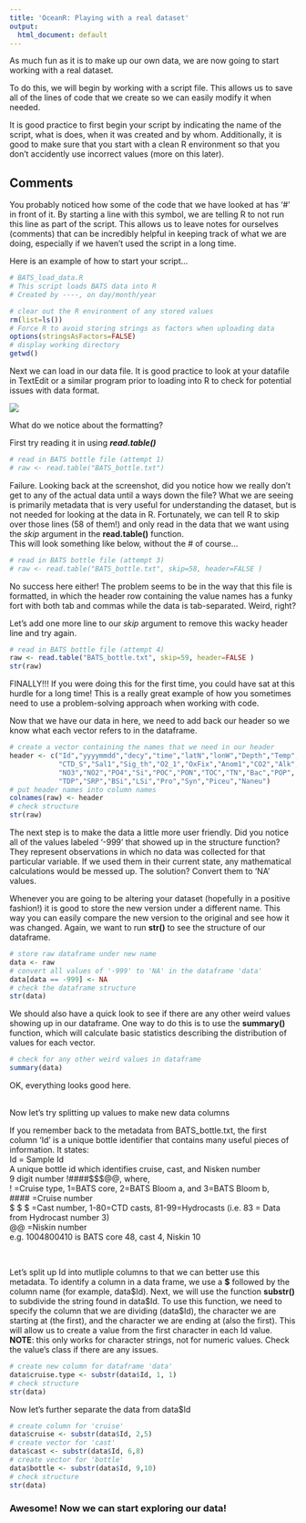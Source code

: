 ```yaml
---
title: 'OceanR: Playing with a real dataset'
output:
  html_document: default
---
```

As much fun as it is to make up our own data, we are now going to start working with a real dataset.  

To do this, we will begin by working with a script file. This allows us to save all of the lines of code that we create so we can easily modify it when needed.  

It is good practice to first begin your script by indicating the name of the script, what is does, when it was created and by whom. Additionally, it is good to make sure that you start with a clean R environment so that you don't accidently use incorrect values (more on this later).  

## Comments 
You probably noticed how some of the code that we have looked at has '#' in front of it. By starting a line with this symbol, we are telling R to not run this line as part of the script. This allows us to leave notes for ourselves (comments) that can be incredibly helpful in keeping track of what we are doing, especially if we haven't used the script in a long time.

Here is an example of how to start your script...  
```r
# BATS_load_data.R
# This script loads BATS data into R
# Created by ----, on day/month/year

# clear out the R environment of any stored values
rm(list=ls())
# Force R to avoid storing strings as factors when uploading data
options(stringsAsFactors=FALSE)
# display working directory
getwd()
```

Next we can load in our data file. It is good practice to look at your datafile in TextEdit or a similar program prior to loading into R to check for potential issues with data format.

![](screenshot of BATS dataset.png)

What do we notice about the formatting?

First try reading it in using ***read.table()***
```r
# read in BATS bottle file (attempt 1)
# raw <- read.table("BATS_bottle.txt")
```

Failure. Looking back at the screenshot, did you notice how we really don't get to any of the actual data until a ways down the file? What we are seeing is primarily metadata that is very useful for understanding the dataset, but is not needed for looking at the data in R. Fortunately, we can tell R to skip over those lines (58 of them!) and only read in the data that we want using the *skip* argument in the **read.table()** function.  
This will look something like below, without the # of course...
```r
# read in BATS bottle file (attempt 3)
# raw <- read.table("BATS_bottle.txt", skip=58, header=FALSE )
```

No success here either! The problem seems to be in the way that this file is formatted, in which the header row containing the value names has a funky fort with both tab and commas while the data is tab-separated. Weird, right?  

Let's add one more line to our *skip* argument to remove this wacky header line and try again.  

```r
# read in BATS bottle file (attempt 4)
raw <- read.table("BATS_bottle.txt", skip=59, header=FALSE )
str(raw)
```

FINALLY!!! If you were doing this for the first time, you could have sat at this hurdle for a long time! This is a really great example of how you sometimes need to use a problem-solving approach when working with code.  

Now that we have our data in here, we need to add back our header so we know what each vector refers to in the dataframe.  

```r
# create a vector containing the names that we need in our header
header <- c("Id","yyyymmdd","decy","time","latN","lonW","Depth","Temp", 
            "CTD_S","Sal1","Sig_th","O2_1","OxFix","Anom1","CO2","Alk",
            "NO3","NO2","PO4","Si","POC","PON","TOC","TN","Bac","POP",
            "TDP","SRP","BSi","LSi","Pro","Syn","Piceu","Naneu")
# put header names into column names
colnames(raw) <- header 
# check structure
str(raw)
```

The next step is to make the data a little more user friendly. Did you notice all of the values labeled '-999' that showed up in the structure function? They represent observations in which no data was collected for that particular variable. If we used them in their current state, any mathematical calculations would be messed up. The solution? Convert them to 'NA' values.

Whenever you are going to be altering your dataset (hopefully in a positive fashion!) it is good to store the new version under a different name. This way you can easily compare the new version to the original and see how it was changed. Again, we want to run **str()** to see the structure of our dataframe.

```r
# store raw dataframe under new name
data <- raw
# convert all values of '-999' to 'NA' in the dataframe 'data'
data[data == -999] <- NA
# check the dataframe structure
str(data)
```

We should also have a quick look to see if there are any other weird values showing up in our dataframe. One way to do this is to use the **summary()** function, which will calculate basic statistics describing the distribution of values for each vector.
```r
# check for any other weird values in dataframe
summary(data)
```

OK, everything looks good here.  
 <br>  
 
Now let's try splitting up values to make new data columns  

If you remember back to the metadata from BATS_bottle.txt, the first column 'Id' is a unique bottle identifier that contains many useful pieces of information. It states:  
Id = Sample Id                    
 A unique bottle id which identifies cruise, cast, and Nisken number  
 9 digit number !####\$\$\$@@, where,  
 !   =Cruise type, 1=BATS core, 2=BATS Bloom a, and 3=BATS Bloom b,   
 #### =Cruise number  
 \$ \$ \$  =Cast number, 1-80=CTD casts, 81-99=Hydrocasts (i.e. 83 = Data from Hydrocast number 3)  
 @@  =Niskin number  
 e.g. 1004800410 is BATS core 48, cast 4, Niskin 10  
 
 <br>
 
Let's split up Id into mutliple columns to that we can better use this metadata. To identify a column in a data frame, we use a **\$** followed by the column name (for example, data\$Id). Next, we will use the function **substr()** to subdivide the string found in data\$Id. To use this function, we need to specify the column that we are dividing (data\$Id), the character we are starting at (the first), and the character we are ending at (also the first). This will allow us to create a value from the first character in each Id value.   
**NOTE**: this only works for character strings, not for numeric values. Check the value's class if there are any issues.
 
```r
# create new column for dataframe 'data'
data$cruise.type <- substr(data$Id, 1, 1)  
# check structure
str(data)
```

Now let's further separate the data from data\$Id
```r
# create column for 'cruise'
data$cruise <- substr(data$Id, 2,5)
# create vector for 'cast'
data$cast <- substr(data$Id, 6,8)
# create vector for 'bottle'
data$bottle <- substr(data$Id, 9,10)
# check structure
str(data)
```

###  Awesome! Now we can start exploring our data!